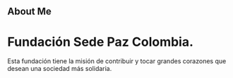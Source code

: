 ## About Me

# Fundación Sede Paz Colombia.
Esta fundación tiene la misión de contribuir y tocar grandes corazones que desean una sociedad más solidaria.